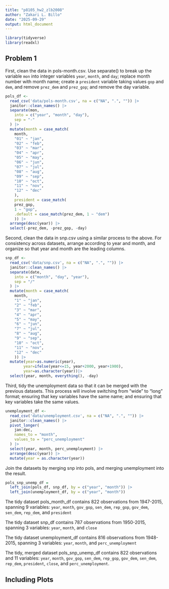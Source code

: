 ```yaml
---
title: "p8105_hw2_zlb2008"
author: "Zakari L. Billo"
date: "2025-09-29"
output: html_document
---
```


```r
library(tidyverse)
library(readxl)
```

## Problem 1

First, clean the data in pols-month.csv. Use separate() to break up the variable `mon` into integer variables `year`, `month`, and `day`; replace month number with month name; create a `president` variable taking values `gop` and `dem`, and remove `prez_dem` and `prez_gop`; and remove the day variable.

```r
pols_df <-
  read_csv('data/pols-month.csv', na = c("NA", ".", "")) |>
  janitor::clean_names() |>
  separate(mon, 
    into = c("year", "month", "day"),
    sep = "-"
  ) |>
  mutate(month = case_match(
    month, 
    "01" ~ "jan",
    "02" ~ "feb",
    "03" ~ "mar",
    "04" ~ "apr",
    "05" ~ "may",
    "06" ~ "jun",
    "07" ~ "jul",
    "08" ~ "aug",
    "09" ~ "sep",
    "10" ~ "oct",
    "11" ~ "nov",
    "12" ~ "dec"
    ),
    president = case_match(
    prez_gop, 
    1 ~ "gop",
    .default = case_match(prez_dem, 1 ~ "dem")
    )) |>
  arrange(desc(year)) |>
  select(-prez_dem, -prez_gop, -day) 
```

Second, clean the data in snp.csv using a similar process to the above. For consistency across datasets, arrange according to year and month, and organize so that year and month are the leading columns.

```r
snp_df <-
  read_csv('data/snp.csv', na = c("NA", ".", "")) |>
  janitor::clean_names() |>
  separate(date, 
    into = c("month", "day", "year"),
    sep = "/"
  ) |>
  mutate(month = case_match(
    month, 
    "1" ~ "jan",
    "2" ~ "feb",
    "3" ~ "mar",
    "4" ~ "apr",
    "5" ~ "may",
    "6" ~ "jun",
    "7" ~ "jul",
    "8" ~ "aug",
    "9" ~ "sep",
    "10" ~ "oct",
    "11" ~ "nov",
    "12" ~ "dec"
    )) |>
  mutate(year=as.numeric(year),
        year=ifelse(year<=15, year+2000, year+1900),
        year=as.character(year))|>
  select(year, month, everything(), -day)
```

Third, tidy the unemployment data so that it can be merged with the previous datasets. This process will involve switching from “wide” to “long” format; ensuring that key variables have the same name; and ensuring that key variables take the same values.

```r
unemployment_df <-
  read_csv('data/unemployment.csv', na = c("NA", ".", "")) |>
  janitor::clean_names() |>
  pivot_longer(
    jan:dec,
    names_to = "month", 
    values_to = "perc_unemployment"
  ) |>
  select(year, month, perc_unemployment) |>
  arrange(desc(year)) |>
  mutate(year = as.character(year))
```

Join the datasets by merging snp into pols, and merging unemployment into the result.

```r
pols_snp_unemp_df = 
  left_join(pols_df, snp_df, by = c("year", "month")) |>
  left_join(unemployment_df, by = c("year", "month"))
```

The tidy dataset pols_month_df contains 822 observations from 1947-2015, spanning 9 variables:
`year`, `month`, `gov_gop`, `sen_dem`, `rep_gop`, `gov_dem`, `sen_dem`, `rep_dem`, and `president` 

The tidy dataset snp_df contains 787 observations from 1950-2015, spanning 3 variables:
`year`, `month`, and `close` 

The tidy dataset unemployment_df contains 816 observations from 1948-2015, spanning 3 variables:
`year`, `month`, and `perc_unemployment` 

The tidy, merged dataset pols_snp_unemp_df contains 822 observations and 11 variables: 
`year`, `month`, `gov_gop`, `sen_dem`, `rep_gop`, `gov_dem`, `sen_dem`, `rep_dem`, `president`, `close`, and `perc_unemployment`.




## Including Plots


